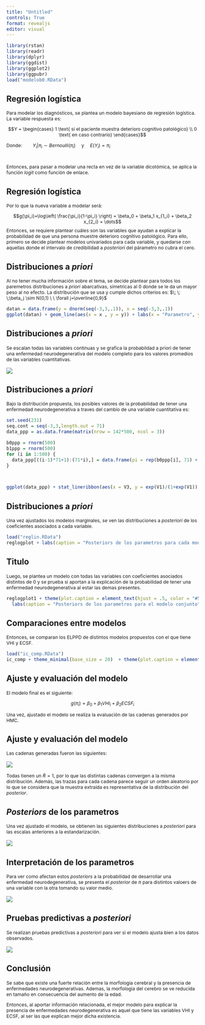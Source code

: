 ```yaml
---
title: "Untitled"
controls: True
format: revealjs
editor: visual
---
```


```r
library(rstan)
library(readr)
library(dplyr)
library(ggdist)
library(ggplot2)
library(ggpubr)
load("modelob0.RData")
```



## Regresión logística

::: {style="font-size: 87%;"}
Para modelar los diagnósticos, se plantea un modelo bayesiano de regresión logística. La variable respuesta es:

$$Y = \begin{cases}
1 \text{ si el paciente muestra deterioro cognitivo patológico} \\
0 \text{ en caso contrario}
\end{cases}$$

Donde: $\; \; \; \; \; \; \; \; Y_i|\pi_i \sim Bernoulli(\pi_i) \; \; \; \;$ y $\; \; \; \; E(Y_i) = \pi_i$

\

Entonces, para pasar a modelar una recta en vez de la variable dicotómica, se aplica la función *logit* como función de enlace.
:::

## Regresión logística

::: {style="font-size: 87%;"}
Por lo que la nueva variable a modelar será:

$$g(\pi_i)=\log\left( \frac{\pi_i}{1-\pi_i} \right) = \beta_0 + \beta_1 x_{1_i} + \beta_2 x_{2_i} + \dots$$ Entonces, se requiere plantear cuáles son las variables que ayudan a explicar la probabilidad de que una persona muestre deterioro cognitivo patológico. Para ello, primero se decide plantear modelos univariados para cada variable, y quedarse con aquellas donde el intervalo de credibilidad a *posteriori* del párametro no cubra el cero.
:::

## Distribuciones a *priori*

::: {style="font-size: 87%;"}
Al no tener mucha información sobre el tema, se decide plantear para todos los paremetros  distribuciones a *priori* abarcativas, simetricas al 0 donde se le da un mayor peso al no efecto. La distribución que se usa y cumple dichos criterios es: $\; \; \;\beta_j \sim N(0,1) \ \ \forall j=\overline{0,9}$
:::

```r
datan = data.frame(y = dnorm(seq(-3,3,.1)), x = seq(-3,3,.1))
ggplot(datan) + geom_line(aes(x = x , y = y)) + labs(x = "Parametro", y = "Densidad", caption=" Priors univariados para los coeficientes") + scale_x_continuous(breaks = -2:2) + theme_minimal(base_size = 20) + theme(plot.caption = element_text(hjust = .5, color = "#555555"))

```


## Distribuciones a *priori*

::: {style="font-size: 87%;"}

Se escalan todas las variables continuas y se grafica la probabildad a priori de tener una enfermedad neurodegenerativa del modelo completo para los valores promedios de las variables cuantitativas.

:::

![](Imagenes/plot3.png){fig-align="middle"}

## Distribuciones a *priori*

::: {style="font-size: 87%;"}
Bajo la distribución propuesta, los posibles valores de la probabilidad de tener una enfermedad neurodegenerativa a traves del cambio de una variable cuantitativa es:
:::

```r
set.seed(231)
seq.cont = seq(-3,3,length.out = 71)
data_ppp = as.data.frame(matrix(nrow = 142*500, ncol = 3))

b0ppp = rnorm(500)
b1ppp = rnorm(500)
for (i in 1:500) {
  data_ppp[((i-1)*71+1):(71*i),] = data.frame(pi = rep(b0ppp[i], 71) + b1ppp[i] * seq.cont, grupo = rep(i,each = 71), cont = rep(seq.cont,1))
}



ggplot(data_ppp) + stat_lineribbon(aes(x = V3, y = exp(V1)/(1+exp(V1)), fill = V2, fill_ramp = after_stat(level)), fill = c("#168168"), alpha = .8) + labs(x = "Variable cuantitativa", y = expression(pi), caption = expression(paste("Distribución a priori de ", pi," para distintos valores de una variable continua"))) + theme_minimal(base_size = 20) + theme(legend.position = "none") + theme(plot.caption = element_text(hjust = .5, color = "#555555"))

```



## Distribuciones a *priori*

::: {style="font-size: 87%;"}
Una vez ajustados los modelos marginales, se ven las distribuciones a *posteriori* de los coeficientes asociados a cada variable.
:::

```r
load("reglin.RData")
reglogplot + labs(caption = "Posteriors de los parametros para cada modelo univariado") + theme(plot.caption = element_text(hjust = .5, color = "#555555"))
```


## Titulo

::: {style="font-size: 87%;"}

Luego, se plantea un modelo con todas las variables con coeficientes asociados distintos de 0 y se prueba si aportan a la explicación de la probabilidad de tener una enfermedad neurodegenerativa al estar las demas presentes.
:::

```r
reglogplot1 + theme(plot.caption = element_text(hjust = .5, color = "#555555")) +
  labs(caption = "Posteriors de los parametros para el modelo conjunto")
```


## Comparaciones entre modelos

::: {style="font-size: 87%;"}
Entonces, se comparan los ELPPD de distintos modelos propuestos con el que tiene VHI y ECSF. 
:::

```r
load("ic_comp.RData")
ic_comp + theme_minimal(base_size = 20)  + theme(plot.caption = element_text(hjust = .5, color = "#555555")) + labs(caption = "Diferencia de ELPPD de los modelo con el de VHI y ECSF")
```


## Ajuste y evaluación del modelo

::: {style="font-size: 87%;"}
El modelo final es el siguiente:

$$g(\pi_i)= \beta_0 + \beta_1 VHI_i  + \beta_2 ECSF_i $$ 

Una vez, ajustado el modelo se realiza la evaluación de las cadenas generados por HMC.
:::

## Ajuste y evaluación del modelo

::: {style="font-size: 87%;"}

Las cadenas generadas fueron las siguientes:

:::

![](Imagenes/plot4.png){fig-align="middle"}


::: {style="font-size: 87%;"}
Todas tienen un $\hat{R}=1$, por lo que las distintas cadenas convergen a la misma distribución. Además, las trazas para cada cadena parece seguir un orden aleatorio por lo que se considera que la muestra extraída es representativa de la distribución del *posterior*.
:::

## *Posteriors* de los parametros

::: {style="font-size: 87%;"}
Una vez ajustado el modelo, se obtienen las siguientes distribuciones a *posteriori* para las escalas anteriores a la estandarización.
:::
  
![](Imagenes/plot1.png){fig-align="middle"} 


## Interpretación de los parametros

::: {style="font-size: 87%;"}
Para ver como afectan estos *posteriors* a la probabilidad de desarrollar una enfermedad neurodegenerativa, se presenta el *posterior* de $\pi$ para distintos valoers de una variable con la otra tomando su valor medio.
:::

![](Imagenes/plot2.png){fig-align="middle"}

## Pruebas predictivas a *posteriori*

::: {style="font-size: 87%;"}
Se realizan pruebas predictivas a *posteriori* para ver si el modelo ajusta bien a los datos observados.
:::

![](Imagenes/plot5.png){fig-align="middle"}

## Conclusión

::: {style="font-size: 87%;"}
Se sabe que existe una fuerte relación entre la morfologia cerebral y la presencia de enfermedades neurodegenerativas. Ademas, la morfologia del cerebro se ve reducida en tamaño en consecuencia del aumento de la edad. 

Entonces, al aportar información relacionada, el mejor modelo para explicar la presencia de enfermedades neurodegenerativa es aquel que tiene las variables VHI y ECSF, al ser las que explican mejor dicha existencia. 
:::
 
 
 
 
 
 
